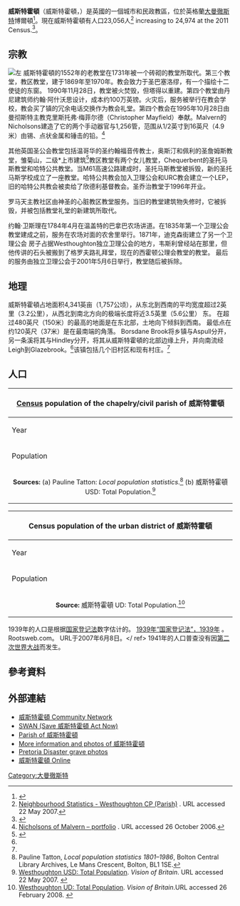 {{infobox UK place 
|official_name= Westhoughton
|static_image_name= Westhoughton Town Hall front.jpg
|static_image_caption= Westhoughton Town Hall, built 1903
|latitude= 53.548
|longitude= -2.529
|os_grid_reference= SD6505
|london_distance=
|population= 24,974
|population_ref= ([[United_Kingdom_Census_2011|2011年普查]])
|civil_parish= Westhoughton
|metropolitan_borough= [[Metropolitan_Borough_of_Bolton|Bolton]]
|metropolitan_county= [[大曼徹斯特|大曼徹斯特]]
|region= North West England
|country= England    
|post_town= [[Bolton|Bolton]]
|postcode_area= BL 
|postcode_district= BL5
|dial_code= 01942
|constituency_westminster= [[西博爾頓_(英國國會選區)|西博爾頓]]
|website= [http://westhoughton.web.officelive.com/default.aspx Westhoughton Online]
}}

'''威斯特霍頓'''（威斯特霍頓，{{IPAc-en|w|ɛ|s|t|ˈ|h|ɔː|t|ən}}）是英國的一個城市和民政教區，位於英格蘭[[大曼徹斯特|大曼徹斯特]]博爾頓<ref name="GM Gazetteer">{{cite web |url=http://www.gmcro.co.uk/Guides/Gazeteer/gazzt2w.htm |title=Greater Manchester Gazetteer |publisher=Greater Manchester County Record Office |accessdate=26 September 2007 |at=Place Names T to W |archivedate=2011年7月18日 |archiveurl=https://web.archive.org/web/20110718144311/http://www.gmcro.co.uk/Guides/Gazeteer/gazzt2w.htm |deadurl=yes }}</ref>。現在威斯特霍頓有人口23,056人<ref name=NhdStatsWesthoughtonCP>[http://neighbourhood.statistics.gov.uk/dissemination/LeadTableView.do?a=3&b=790583&c=westhoughton&d=16&e=15&g=349474&i=1001x1003x1004&m=0&enc=1&dsFamilyId=779 Neighbourhood Statistics - Westhoughton CP (Parish)] {{Wayback|url=http://neighbourhood.statistics.gov.uk/dissemination/LeadTableView.do?a=3&b=790583&c=westhoughton&d=16&e=15&g=349474&i=1001x1003x1004&m=0&enc=1&dsFamilyId=779 |date=20160303182653 }}. URL accessed 22 May 2007.</ref> increasing to 24,974 at the 2011 Census.<ref>{{cite web|url=http://www.neighbourhood.statistics.gov.uk/dissemination/LeadKeyFigures.do?a=7&b=11130443&c=Westhoughton&d=16&e=62&g=6340789&i=1001x1003x1032x1004&m=0&r=1&s=1451905661532&enc=1|title=Civil Parish 2011|accessdate=4 January 2016|archive-url=https://web.archive.org/web/20160109052045/http://www.neighbourhood.statistics.gov.uk/dissemination/LeadKeyFigures.do?a=7&b=11130443&c=Westhoughton&d=16&e=62&g=6340789&i=1001x1003x1032x1004&m=0&r=1&s=1451905661532&enc=1|archive-date=2016-01-09|dead-url=yes}}</ref>。 

== 宗教 ==
{{翻译粗劣|章节}}
[[File:Wesley_Stone.jpg|左]]
威斯特霍頓的1552年的老教堂在1731年被一个砖砌的教堂所取代。第三个教堂，教区教堂，建于1869年至1970年。教会致力于圣巴塞洛缪，有一个描绘十二使徒的东窗。 1990年11月28日，教堂被火焚毁，但塔得以重建。第四个教堂由丹尼建筑师约翰·阿什沃思设计，成本约100万英镑。火灾后，服务被举行在教会学校，教会买了镇的冗余电话交换作为教会礼堂。第四个教会在1995年10月28日由曼彻斯特主教克里斯托弗·梅菲尔德（Christopher Mayfield）奉献。Malvern的Nicholsons建造了它的两个手动器官与1,256管，范围从1/2英寸到16英尺（4.9米）由锡、点状金属和锤击的铅。<ref>[http://www.nicholsonorgans.co.uk/portfolio.asp Nicholsons of Malvern – portfolio] {{Wayback|url=http://www.nicholsonorgans.co.uk/portfolio.asp |date=20110408010203 }}. URL accessed 26 October 2006.</ref>

其他英国圣公会教堂包括温哥华的圣约翰福音传教士，奥斯汀和佩利的圣詹姆斯教堂，雏菊山，二级*上市建筑<ref>{{National Heritage List for England|num=1067273|desc=Church of St James|access-date=10 November 2013|mode=cs2|fewer-links=yes}}</ref>教区教堂有两个女儿教堂，Chequerbent的圣托马斯教堂和哈特公共教堂。当M61高速公路建成时，圣托马斯教堂被拆毁，新的圣托马斯学校成立了一座教堂。哈特公共教会加入卫理公会和URC教会建立一个LEP，旧的哈特公共教会被卖给了欣德利基督教会。圣乔治教堂于1996年开业。

罗马天主教社区由神圣的心脏教区教堂服务。当旧的教堂建筑物失修时，它被拆毁，并被包括教堂礼堂的新建筑所取代。

约翰·卫斯理在1784年4月在温盖特的巴拿巴农场讲道。在1835年第一个卫理公会教堂建成之前，服务在农场对面的农舍里举行。1871年，迪克森街建立了另一个卫理公会 房子占据Westhoughton独立卫理公会的地方，韦斯利曾经站在那里，但他传讲的石头被搬到了格罗夫路礼拜堂，现在的西霍顿公理会教堂的教堂。 最后的服务由独立卫理公会于2001年5月6日举行，教堂随后被拆除。

==地理==
威斯特霍頓占地面积4,341英亩（1,757公顷），从东北到西南的平均宽度超过2英里（3.2公里），从西北到南北方向的极端长度将近3.5英里（5.6公里） 东。 在超过480英尺（150米）的最高的地面是在东北部，土地向下倾斜到西南。 最低点在约120英尺（37米）是在最南端的角落。 Borsdane Brook将乡镇与Aspull分开，另一条溪将其与Hindley分开，将其从威斯特霍頓的北部边缘上升，并向南流经Leigh到Glazebrook。<ref name=vch/>该镇包括几个旧村区和现有村庄。<ref name="Map"/>

{{Geographic Location
|title     = '''Neighbouring towns, villages, and places'''
|Northwest = {{tsl|en|Standish, Greater Manchester||Standish}}
|North     = [[霍里奇|霍里奇]]
|Northeast = [[博尔顿|博尔顿]]
|West      = {{tsl|en|Hindley, Greater Manchester||Hindley}}, {{tsl|en|Ince-in-Makerfield||Ince-in-Makerfield}}, [[威根|威根]]
|Centre    =Westhoughton
|East      = [[法恩沃斯|法恩沃斯]]
|Southwest = {{tsl|en|Abram, Greater Manchester||亚伯兰}}
|South     = [[利_(大曼徹斯特)|利 (大曼徹斯特)]]
|Southeast =[[Atherton,_Greater_Manchester|Atherton]]
}}

==人口==
{| class="wikitable" 
|-
!colspan=11|[[Census_in_the_United_Kingdom|Census]] population of the chapelry/civil parish of 威斯特霍頓
|-
! style="width:10%;"|Year
! style="width:5%;"|<!---Year---> 1801
! style="width:5%;"|<!---Year---> 1811
! style="width:5%;"|<!---Year---> 1821
! style="width:5%;"|<!---Year---> 1831
! style="width:5%;"|<!---Year---> 1841
! style="width:5%;"|<!---Year---> 1851
! style="width:5%;"|<!---Year---> 1861
! style="width:5%;"|<!---Year---> 1871
! style="width:5%;"|<!---Year---> 1881
! style="width:5%;"|<!---Year---> 1891
|-
!Population
|<center><!---1801 pop.---> 3,059
|<center><!---1811 pop.---> 3,810
|<center><!---1821 pop.---> 4,211
|<center><!---1831 pop.---> 4,500
|<center><!---1841 pop.---> 4,527
|<center><!---1851 pop.---> 4,547
|<center><!---1861 pop.---> 5,156
|<center><!---1871 pop.---> 6,609
|<center><!---1881 pop.---> 9,197
|<center><!---1891 pop.---> 11,077
|-
|colspan="11" style="text-align:center;font-size:90%;"|'''Sources:''' (a) Pauline Tatton: '' Local population statistics''.<ref name=ptattonboltonstats>Pauline Tatton, ''Local population statistics 1801–1986'', Bolton Central Library Archives, Le Mans Crescent, Bolton, BL1 1SE.</ref> (b) 威斯特霍頓 USD: Total Population.<ref name=visionwesthoughtonusdpop>[http://www.visionofbritain.org.uk/data_cube_table_page.jsp?data_theme=T_POP&data_cube=N_TPop&u_id=10211270&c_id=10001043&add=N Westhoughton USD: Total Population]. ''Vision of Britain''. URL accessed 22 May 2007. {{Wayback|df=yes |url=http://www.visionofbritain.org.uk/data_cube_table_page.jsp?data_theme=T_POP&data_cube=N_TPop&u_id=10211270&c_id=10001043&add=N |date=20121025100751 }}</ref>
|}

{| class="wikitable" 
|-
!colspan=11|Census population of the urban district of 威斯特霍頓
|-
! style="width:10%;"|Year
! style="width:10%;"|<!---Year---> 1901
! style="width:10%;"|<!---Year---> 1911
! style="width:10%;"|<!---Year---> 1921
! style="width:10%;"|<!---Year---> 1931
! style="width:10%;"|<!---Year---> 1939 †
! style="width:10%;"|<!---Year---> 1951
! style="width:10%;"|<!---Year---> 1961
! style="width:10%;"|<!---Year---> 1971
|-
!Population
|<center><!---1901 pop.---> 14,377
|<center><!---1911 pop.---> 15,046
|<center><!---1921 pop.---> 15,592
|<center><!---1931 pop.---> 16,018
|<center><!---1939 pop.---> 14,636 
|<center><!---1951 pop.---> 15,004
|<center><!---1961 pop.---> 16,260
|<center><!---1971 pop.---> 17,761
|-
|colspan="9" style="text-align:center;font-size:90%;"|'''Source:''' 威斯特霍頓 UD: Total Population.<ref name=visionwesthoughtonudpop>[http://www.visionofbritain.org.uk/data_cube_table_page.jsp?data_theme=T_POP&data_cube=N_TPop&u_id=10077692&c_id=10001043&add=N  Westhoughton UD: Total Population]. ''Vision of Britain''.URL accessed 26 February 2008. {{Wayback|df=yes |url=http://www.visionofbritain.org.uk/data_cube_table_page.jsp?data_theme=T_POP&data_cube=N_TPop&u_id=10077692&c_id=10001043&add=N |date=20121025100758 }}</ref>
|}

1939年的人口是根据[[1939年国家登记法案|国家登记法]]数字估计的。<ref name = NatReg1939> [http://freepages.genealogy.rootsweb.com/~framland/ 1939年“国家登记法”，1939年] {{Wayback|url=http://freepages.genealogy.rootsweb.com/~framland/ |date=20070202133506 }}。 Rootsweb.com。 URL于2007年6月8日。</ ref> 1941年的人口普查没有因[[第二次世界大战|第二次世界大战]]而发生。

==參考資料==
{{reflist}}

==外部連結==
{{Commonscat|Westhoughton|威斯特霍頓}}
* [http://www.westhoughtoncommunitynetwork.co.uk 威斯特霍頓 Community Network] {{Wayback|url=http://www.westhoughtoncommunitynetwork.co.uk/ |date=20210118045500 }}
* [http://www.swanonline.co.uk SWAN (Save 威斯特霍頓 Act Now)] {{Wayback|url=http://www.swanonline.co.uk/ |date=20201030154819 }}
* [http://www.lan-opc.org.uk/Westhoughton/index.html Parish of 威斯特霍頓] {{Wayback|url=http://www.lan-opc.org.uk/Westhoughton/index.html |date=20200513100433 }}
* [http://www.bolton.org.uk/westhoughton.html More information and photos of 威斯特霍頓] {{Wayback|url=http://www.bolton.org.uk/westhoughton.html |date=20200507163411 }}
* [http://www.findagrave.com/cgi-bin/fg.cgi?page=cr&CRid=2205920&CScn=memo&CScntry=5& Pretoria Disaster grave photos] {{Wayback|url=http://www.findagrave.com/cgi-bin/fg.cgi?page=cr&CRid=2205920&CScn=memo&CScntry=5& |date=20170723221721 }}
* [https://web.archive.org/web/20170916123505/http://westhoughtononline.co.uk/ 威斯特霍頓 Online]

[[Category:大曼徹斯特|Category:大曼徹斯特]]